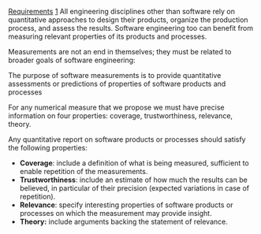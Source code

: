 [[Property:title|Requirements]]
[[Property:weight|1]]
All engineering disciplines other than software rely on quantitative approaches to design their products, organize the production process, and assess the results. Software engineering too can benefit from measuring relevant properties of its products and processes.

Measurements are not an end in themselves; they must be related to broader goals of software engineering:

The purpose of software measurements is to provide quantitative assessments or predictions of properties of software products and processes 

For any numerical measure that we propose we must have precise information on four properties: coverage, trustworthiness, relevance, theory.

Any quantitative report on software products or processes should satisfy the following properties:
*  '''Coverage''': include a definition of what is being measured, sufficient to enable repetition of the measurements. 
*  '''Trustworthiness''': include an estimate of how much the results can be believed, in particular of their precision (expected variations in case of repetition). 
*  '''Relevance''': specify interesting properties of software products or processes on which the measurement may provide insight. 
*  '''Theory:''' include arguments backing the statement of relevance. 




